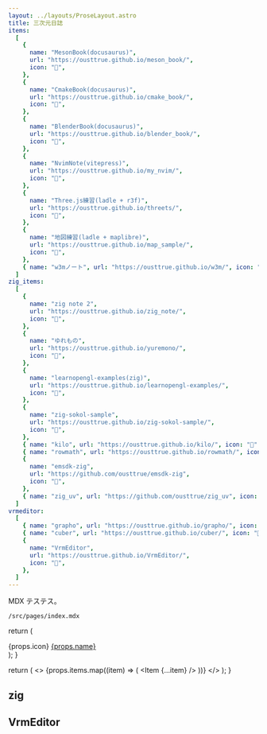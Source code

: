 ```yaml
---
layout: ../layouts/ProseLayout.astro
title: 三次元日誌
items:
  [
    {
      name: "MesonBook(docusaurus)",
      url: "https://ousttrue.github.io/meson_book/",
      icon: "🔗",
    },
    {
      name: "CmakeBook(docusaurus)",
      url: "https://ousttrue.github.io/cmake_book/",
      icon: "🔗",
    },
    {
      name: "BlenderBook(docusaurus)",
      url: "https://ousttrue.github.io/blender_book/",
      icon: "🔗",
    },
    {
      name: "NvimNote(vitepress)",
      url: "https://ousttrue.github.io/my_nvim/",
      icon: "🔗",
    },
    {
      name: "Three.js練習(ladle + r3f)",
      url: "https://ousttrue.github.io/threets/",
      icon: "🔗",
    },
    {
      name: "地図練習(ladle + maplibre)",
      url: "https://ousttrue.github.io/map_sample/",
      icon: "🔗",
    },
    { name: "w3mノート", url: "https://ousttrue.github.io/w3m/", icon: "🔗" },
  ]
zig_items:
  [
    {
      name: "zig note 2",
      url: "https://ousttrue.github.io/zig_note/",
      icon: "🔗",
    },
    {
      name: "ゆれもの",
      url: "https://ousttrue.github.io/yuremono/",
      icon: "🔗",
    },
    {
      name: "learnopengl-examples(zig)",
      url: "https://ousttrue.github.io/learnopengl-examples/",
      icon: "🔗",
    },
    {
      name: "zig-sokol-sample",
      url: "https://ousttrue.github.io/zig-sokol-sample/",
      icon: "🔗",
    },
    { name: "kilo", url: "https://ousttrue.github.io/kilo/", icon: "🔗" },
    { name: "rowmath", url: "https://ousttrue.github.io/rowmath/", icon: "🔗" },
    {
      name: "emsdk-zig",
      url: "https://github.com/ousttrue/emsdk-zig",
      icon: "🔗",
    },
    { name: "zig_uv", url: "https://github.com/ousttrue/zig_uv", icon: "🔗" },
  ]
vrmeditor:
  [
    { name: "grapho", url: "https://ousttrue.github.io/grapho/", icon: "🔗" },
    { name: "cuber", url: "https://ousttrue.github.io/cuber/", icon: "🔗" },
    {
      name: "VrmEditor",
      url: "https://ousttrue.github.io/VrmEditor/",
      icon: "🔗",
    },
  ]
---
```


MDX テステス。

`/src/pages/index.mdx`

  return (
    <div>
      {props.icon}
      <a href={props.url}>{props.name}</a>
    </div>
  );
}

  return (
    <>
      {props.items.map((item) => (
        <Item {...item} />
      ))}
    </>
  );
}

<Items items={frontmatter.items} />

## zig

<Items items={frontmatter.zig_items} />

## VrmEditor

<Items items={frontmatter.vrmeditor} />
